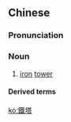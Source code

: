 {{also|铁塔}}
==Chinese==
{{zh-forms|s=铁塔}}

===Pronunciation===
{{zh-pron
|m=tiětǎ
|c=tit3 taap3
|mn=thih-thah
|w=4thiq thaq
|cat=n
}}

===Noun===
{{zh-noun}}

# [[iron]] [[tower]]

====Derived terms====
{{zh-der|倫敦鐵塔|艾菲爾鐵塔|巴黎鐵塔|東京鐵塔}}

[[ko:鐵塔]]